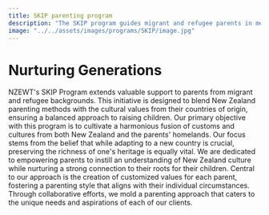 ```yaml
---
title: SKIP parenting program
description: "The SKIP program guides migrant and refugee parents in merging New Zealand parenting styles with their rich cultural heritage."
image: "../../assets/images/programs/SKIP/image.jpg"
---
```


# Nurturing Generations

NZEWT's SKIP Program extends valuable support to parents from migrant and refugee backgrounds. This initiative is designed to blend New Zealand parenting methods with the cultural values from their countries of origin, ensuring a balanced approach to raising children.
Our primary objective with this program is to cultivate a harmonious fusion of customs and cultures from both New Zealand and the parents' homelands. Our focus stems from the belief that while adapting to a new country is crucial, preserving the richness of one's heritage is equally vital. We are dedicated to empowering parents to instill an understanding of New Zealand culture while nurturing a strong connection to their roots for their children.
Central to our approach is the creation of customized values for each parent, fostering a parenting style that aligns with their individual circumstances. Through collaborative efforts, we mold a parenting approach that caters to the unique needs and aspirations of each of our clients.
